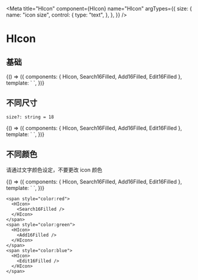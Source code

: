 

<Meta
  title="HIcon"
  component={HIcon}
  name="HIcon"
  argTypes={{
    size: {
      name: "icon size",
      control: {
        type: "text",
      },
    },
  }}
/>

# HIcon

## 基础

<Canvas>
  <Story name="基础">
    {() => ({
      components: { HIcon, Search16Filled, Add16Filled, Edit16Filled },
      template: `
<HIcon>
  <Search16Filled />
</HIcon>
<HIcon>
  <Add16Filled />
</HIcon>
<HIcon>
  <Edit16Filled />
</HIcon>
    `,
    })}
  </Story>
</Canvas>

## 不同尺寸

`size?: string = 18`

<Canvas>
  <Story name="不同尺寸">
    {() => ({
      components: { HIcon, Search16Filled, Add16Filled, Edit16Filled },
      template: `
<HIcon>
  <Search16Filled />
</HIcon>
<HIcon size="1.5em">
  <Add16Filled />
</HIcon>
<HIcon size="2em">
  <Edit16Filled />
</HIcon>
    `,
    })}
  </Story>
</Canvas>

## 不同颜色

请通过文字颜色设定，不要更改 icon 颜色

<Canvas>
  <Story name="不同颜色">
    {() => ({
      components: { HIcon, Search16Filled, Add16Filled, Edit16Filled },
      template: `
<span style="color:red">
  <HIcon>
    <Search16Filled />
  </HIcon>
</span>
<span style="color:green">
  <HIcon>
    <Add16Filled />
  </HIcon>
</span>
<span style="color:blue">
  <HIcon>
    <Edit16Filled />
  </HIcon>
</span>
    `,
    })}
  </Story>
</Canvas>

```tsx
<span style="color:red">
  <HIcon>
    <Search16Filled />
  </HIcon>
</span>
<span style="color:green">
  <HIcon>
    <Add16Filled />
  </HIcon>
</span>
<span style="color:blue">
  <HIcon>
    <Edit16Filled />
  </HIcon>
</span>
```
